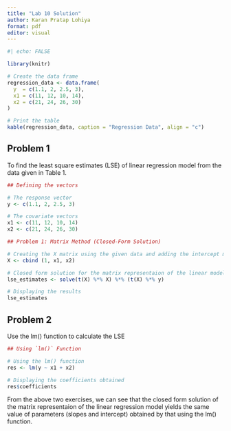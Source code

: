 ```yaml
---
title: "Lab 10 Solution"
author: Karan Pratap Lohiya
format: pdf
editor: visual
---
```


```r
#| echo: FALSE

library(knitr)

# Create the data frame
regression_data <- data.frame(
  y  = c(1.1, 2, 2.5, 3),
  x1 = c(11, 12, 10, 14),
  x2 = c(21, 24, 26, 30)
)

# Print the table
kable(regression_data, caption = "Regression Data", align = "c")

```

## Problem 1

To find the least square estimates (LSE) of linear regression model from the data given in Table 1.

```r
## Defining the vectors 

# The response vector
y <- c(1.1, 2, 2.5, 3) 

# The covariate vectors
x1 <- c(11, 12, 10, 14) 
x2 <- c(21, 24, 26, 30)
```

```r
## Problem 1: Matrix Method (Closed-Form Solution)

# Creating the X matrix using the given data and adding the intercept manually
X <- cbind (1, x1, x2)

# Closed form solution for the matrix representaion of the linear model 
lse_estimates <- solve(t(X) %*% X) %*% (t(X) %*% y)

# Displaying the results 
lse_estimates
```

## Problem 2

Use the lm() function to calculate the LSE

```r
## Using `lm()` Function

# Using the lm() function
res <- lm(y ~ x1 + x2)

# Displaying the coefficients obtained
res$coefficients
```

From the above two exercises, we can see that the closed form solution of the matrix representaion of the linear regression model yields the same value of parameters (slopes and intercept) obtained by that using the lm() function.
